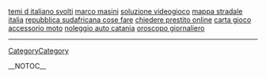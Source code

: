 <a href= http://temi-d-italiano-svolti.goodsites10.biz >temi d italiano svolti</a>   <a href= http://marco-masini.inform10.biz >marco masini</a>   <a href= http://soluzione-videogioco.goldsites10.biz >soluzione videogioco</a>   <a href= http://mappa-stradale-italia.websites10.biz >mappa stradale italia</a>   <a href= http://repubblica-sudafricana-cose-fare.goldsites10.biz >repubblica sudafricana cose fare</a>   <a href= http://chiedere-prestito-online.websites10.biz >chiedere prestito online</a>   <a href= http://carta-gioco.inform10.biz >carta gioco</a>   <a href= http://accessorio-moto.it-biz10.biz >accessorio moto</a>   <a href= http://noleggio-auto-catania.inform10.biz >noleggio auto catania</a>   <a href= http://oroscopo-giornaliero.goodsites10.biz >oroscopo giornaliero</a>
----
[[CategoryCategory]]

__NOTOC__